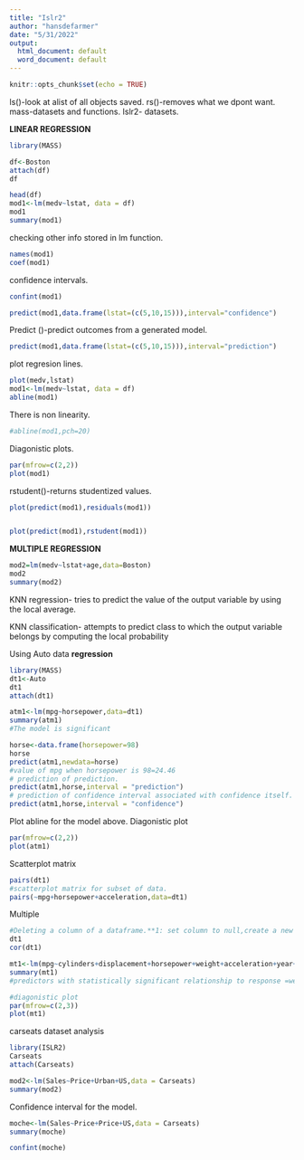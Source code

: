 ---
title: "Islr2"
author: "hansdefarmer"
date: "5/31/2022"
output:
  html_document: default
  word_document: default
---

```{r setup, include=FALSE}
knitr::opts_chunk$set(echo = TRUE)
```

ls()-look at alist of all objects saved.
rs()-removes what we dpont want.
mass-datasets and functions. 
Islr2- datasets.

**LINEAR REGRESSION**
```{r}
library(MASS)
```
```{r}
df<-Boston
attach(df)
df
```
```{r}
head(df)
mod1<-lm(medv~lstat, data = df)
mod1
summary(mod1)
```
checking other info stored in lm function.
```{r}
names(mod1)
coef(mod1)
```
confidence intervals.
```{r ,kable()}
confint(mod1)
```
```{r}
predict(mod1,data.frame(lstat=(c(5,10,15))),interval="confidence")
```
Predict ()-predict outcomes from a generated model.
```{r}
predict(mod1,data.frame(lstat=(c(5,10,15))),interval="prediction")
```
plot regresion lines.
```{r}
plot(medv,lstat)
mod1<-lm(medv~lstat, data = df)
abline(mod1)
```
There is non linearity.
```{r}
#abline(mod1,pch=20)
```

Diagonistic plots.

```{r}
par(mfrow=c(2,2))
plot(mod1)
```
rstudent()-returns studentized values.
```{r}
plot(predict(mod1),residuals(mod1))


plot(predict(mod1),rstudent(mod1))
```

**MULTIPLE REGRESSION**
  
  
```{r}
mod2=lm(medv~lstat+age,data=Boston)
mod2
summary(mod2)
```

KNN regression- tries to predict the value of the output variable by using the local average.

KNN classification- attempts to predict class to which the output variable belongs by computing the local probability

Using Auto data **regression**

```{r, kable()}
library(MASS)
dt1<-Auto
dt1
attach(dt1)
```

```{r}
atm1<-lm(mpg~horsepower,data=dt1)
summary(atm1)
#The model is significant
```

```{r}
horse<-data.frame(horsepower=98)
horse
predict(atm1,newdata=horse)
#value of mpg when horsepower is 98=24.46
# prediction of prediction.
predict(atm1,horse,interval = "prediction")
# prediction of confidence interval associated with confidence itself.
predict(atm1,horse,interval = "confidence")
```

Plot abline for the model above.
Diagonistic plot
```{r}
par(mfrow=c(2,2))
plot(atm1)
```
Scatterplot matrix
```{r}
pairs(dt1)
#scatterplot matrix for subset of data.
pairs(~mpg+horsepower+acceleration,data=dt1)
```


Multiple

```{r}
#Deleting a column of a dataframe.**1: set column to null,create a new dataframe and exclude the unwanted from original data.eg df[,-5] removing the fifth column.
dt1
cor(dt1)
```

```{r}
mt1<-lm(mpg~cylinders+displacement+horsepower+weight+acceleration+year+origin,data = dt1)
summary(mt1)
#predictors with statistically significant relationship to response =weight, yera,and origin.
```
```{r}
#diagonistic plot
par(mfrow=c(2,3))
plot(mt1)
```

carseats dataset analysis

```{r}
library(ISLR2)
Carseats
attach(Carseats)

```
```{r}
mod2<-lm(Sales~Price+Urban+US,data = Carseats)
summary(mod2)
```
Confidence interval for the model.
```{r}
moche<-lm(Sales~Price+Price+US,data = Carseats)
summary(moche)

confint(moche)
```


